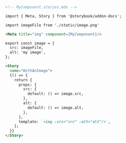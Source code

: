 ```md
<!-- MyComponent.stories.mdx -->

import { Meta, Story } from '@storybook/addon-docs';

import imageFile from './static/image.png'

<Meta title="img" component={MyComponent}/>

export const image = {
  src: imageFile,
  alt: 'my image',
};

<Story 
  name="WithAnImage">
  {() => {
    return {
      props: {
        src: {
          default: () => image.src,
        },
        alt: {
          default: () => image.alt,
        },
      },
      template: `<img :src="src" :alt="alt"/>`,
    };
  }}
</Story>
```